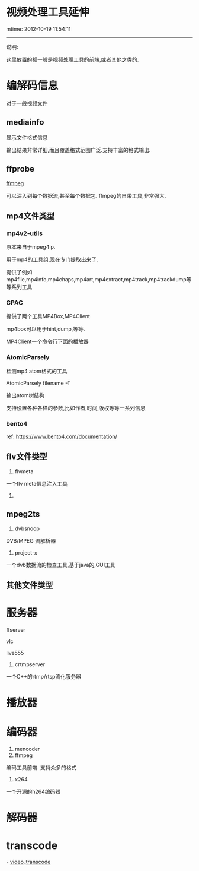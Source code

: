 = 视频处理工具延伸 =
mtime: 2012-10-19 11:54:11
----
说明:

这里放置的额一般是视频处理工具的前端,或者其他之类的.


= 编解码信息 =
对于一般视频文件
== mediainfo ==
显示文件格式信息

输出结果非常详细,而且覆盖格式范围广泛.支持丰富的格式输出.

== ffprobe ==
[[ffmpeg]]

可以深入到每个数据流,甚至每个数据包.
ffmpeg的自带工具,非常强大.

== mp4文件类型 ==
=== mp4v2-utils ===
原本来自于mpeg4ip.

用于mp4的工具组,现在专门提取出来了.

提供了例如mp4file,mp4info,mp4chaps,mp4art,mp4extract,mp4track,mp4trackdump等等系列工具

=== GPAC ===
提供了两个工具MP4Box,MP4Client

mp4box可以用于hint,dump,等等.

MP4Client一个命令行下面的播放器

=== AtomicParsely ===
检测mp4 atom格式的工具

AtomicParsely filename -T

输出atom树结构

支持设置各种各样的参数,比如作者,时间,版权等等一系列信息

=== bento4 ===
ref: https://www.bento4.com/documentation/

== flv文件类型 ==
# flvmeta
一个flv meta信息注入工具
#

== mpeg2ts ==
# dvbsnoop
DVB/MPEG 流解析器
# project-x
一个dvb数据流的检查工具,基于java的,GUI工具
== 其他文件类型 ==

= 服务器 =

ffserver

vlc

live555

# crtmpserver
一个C++的rtmp/rtsp流化服务器

= 播放器 =
= 编码器 =
# mencoder
# ffmpeg
编码工具前端.
支持众多的格式
# x264
一个开源的h264编码器

= 解码器 =

= transcode =
- [[video_transcode]]
